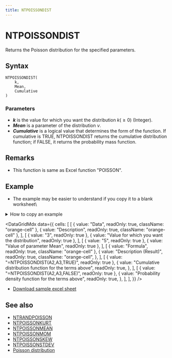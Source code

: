 ```yaml
---
title: NTPOISSONDIST
---
```



# NTPOISSONDIST

Returns the Poisson distribution for the specified parameters.

## Syntax

```excel
NTPOISSONDIST(
    k,
    Mean,
    Cumulative
)
```

### Parameters

- **_k_** is the value for which you want the distribution $k(\geq 0)$ (Integer).
- **_Mean_** is a parameter of the distribution $\nu$.
- **_Cumulative_** is a logical value that determines the form of the function. If cumulative is TRUE, NTPOISSONDIST returns the cumulative distribution function; if FALSE, it returns the probability mass function.

## Remarks

- This function is same as Excel function "POISSON".

## Example

- The example may be easier to understand if you copy it to a blank worksheet\

<details>
  <summary>How to copy an example</summary>

1.  Create a blank workbook or worksheet.
2.  Select the example in the Help topic.

    **Note**  Do not select the row or column headers.

    ![Selecting an example from Help](./../../assets/functions/HowToCopy.png)

    Selecting an example from Help

3.  Press CTRL+C.
4.  In the worksheet, select cell A1, and press CTRL+V.
5.  To switch between viewing the results and viewing the formulas that return the results, press CTRL+` (grave accent), or on the **Tools** menu, point to **Formula Auditing**, and then click **Formula Auditing Mode**.

</details>

<DataGridMdx
  data={{
    cells: [
      [
        { value: "Data", readOnly: true, className: "orange-cell" },
        { value: "Description", readOnly: true, className: "orange-cell" },
      ],
      [
        { value: "3", readOnly: true },
        { value: "Value for which you want the distribution", readOnly: true },
      ],
      [
        { value: "5", readOnly: true },
        { value: "Value of parameter Mean", readOnly: true },
      ],
      [
        { value: "Formula", readOnly: true, className: "orange-cell" },
        {
          value: "Description (Result)",
          readOnly: true,
          className: "orange-cell",
        },
      ],
      [
        { value: "=NTPOISSONDIST(A2,A3,TRUE)", readOnly: true },
        {
          value: "Cumulative distribution function for the terms above",
          readOnly: true,
        },
      ],
      [
        { value: "=NTPOISSONDIST(A2,A3,FALSE)", readOnly: true },
        {
          value: "Probability density function for the terms above",
          readOnly: true,
        },
      ],
    ],
  }}
/>

- [Download sample excel sheet](https://www.ntrand.com/files/NtRand2.zip)

## See also

- [NTRANDPOISSON](https://www.ntrand.com/ntrandpoisson/)
- [NTPOISSONKURT](https://www.ntrand.com/ntpoissonkurt/)
- [NTPOISSONMEAN](https://www.ntrand.com/ntpoissonmean/)
- [NTPOISSONMOM](https://www.ntrand.com/ntpoissonmom/)
- [NTPOISSONSKEW](https://www.ntrand.com/ntpoissonskew/)
- [NTPOISSONSTDEV](https://www.ntrand.com/ntpoissonstdev/)
- [Poisson distribution](https://www.ntrand.com/poisson-distribution/)
